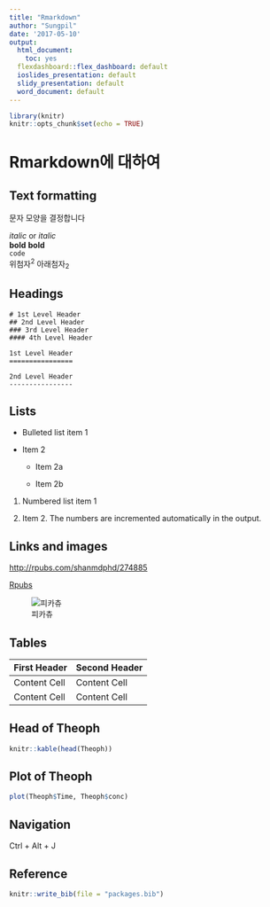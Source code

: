 ```yaml
---
title: "Rmarkdown"
author: "Sungpil"
date: '2017-05-10'
output:
  html_document:
    toc: yes
  flexdashboard::flex_dashboard: default
  ioslides_presentation: default
  slidy_presentation: default
  word_document: default
---
```


```r
library(knitr)
knitr::opts_chunk$set(echo = TRUE)
```

# Rmarkdown에 대하여

## Text formatting

문자 모양을 결정합니다

*italic*  or _italic_  
**bold**   __bold__  
`code`  
위첨자^2^ 아래첨자~2~

## Headings

```
# 1st Level Header
## 2nd Level Header
### 3rd Level Header
#### 4th Level Header

1st Level Header
================

2nd Level Header
----------------
```


## Lists

* Bulleted list item 1

* Item 2

    * Item 2a

    * Item 2b

1.  Numbered list item 1

1.  Item 2. The numbers are incremented automatically in the output.

## Links and images

<http://rpubs.com/shanmdphd/274885>

[Rpubs](http://rpubs.com/shanmdphd/274885)

![피카츄](pica.jpg)

## Tables 

First Header  | Second Header
------------- | -------------
Content Cell  | Content Cell
Content Cell  | Content Cell

## Head of Theoph

```r
knitr::kable(head(Theoph))
```

## Plot of Theoph

```r
plot(Theoph$Time, Theoph$conc)
```

## Navigation

Ctrl + Alt + J

## Reference

```r
knitr::write_bib(file = "packages.bib")
```

